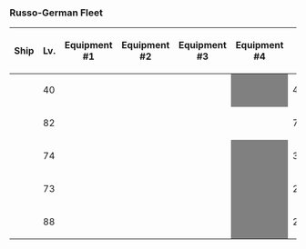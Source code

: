 ===Russo-German Fleet===
{| class="wikitable" style="text-align:center"
|-
!Ship
!Lv.
!Equipment #1
!Equipment #2
!Equipment #3
!Equipment #4
!{{Firepower}}
!{{Torpedo}}
!{{AA}}
!{{Armor}}
|-
|{{ShipBattleCard|Tashkent/Kai}}
| 40
| {{EquipmentCard|130mm B-13 Twin Gun Mount|size=75px}}
| {{EquipmentCard|130mm B-13 Twin Gun Mount|size=75px}}
| {{EquipmentCard|533mm Triple Torpedo Mount|size=75px}}
|style="background:grey"|
| 45
| 34
| 51
| 31
|-
|{{ShipBattleCard|Gangut/dva}}
| 82
| {{EquipmentCard|30.5cm Triple Gun Mount Kai|size=75px}}
| {{EquipmentCard|30.5cm Triple Gun Mount Kai|size=75px}}
| {{EquipmentCard|30.5cm Triple Gun Mount Kai|size=75px}}
| {{EquipmentCard|Searchlight|size=75px}}
| 74
| 22
| 61
| 79
|-
|{{ShipBattleCard|Z1/zwei}}
| 74
| {{EquipmentCard|12.7cm Single Gun Mount|size=75px}}
| {{EquipmentCard|12.7cm Single Gun Mount|size=75px}}
| {{EquipmentCard|2cm Flakvierling 38|size=75px}}
|style="background:grey"|
| 35
| 41
| 34
| 29
|-
|{{ShipBattleCard|Z3/zwei}}
| 73
| {{EquipmentCard|12.7cm Single Gun Mount|size=75px}}
| {{EquipmentCard|12.7cm Single Gun Mount|size=75px}}
| {{EquipmentCard|3.7cm FlaK M42|size=75px}}
|style="background:grey"|
| 21
| 40
| 37
| 29
|-
|{{ShipBattleCard|Верный}}
| 88
| {{EquipmentCard|533mm Triple Torpedo Mount|size=75px}}
| {{EquipmentCard|533mm Triple Torpedo Mount|size=75px}}
| {{EquipmentCard|533mm Triple Torpedo Mount|size=75px}}
|style="background:grey"|
| 28
| 72
| 48
| 31
|}